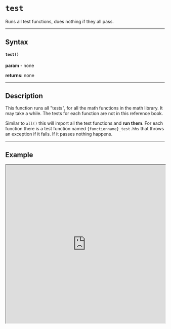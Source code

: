 
# `test`

Runs all test functions, does nothing if they all pass.

---

## Syntax

#### `test()`

**param** - none

**returns:** none 

---

## Description

This function runs all "tests", for all the math functions in the math library. It may take a while. The tests for each function are not in this reference book.

Similar to `all()` this will import all the test functions and **run them**. For each function there is a test function named `{functionname}_test.hhs` that throws an exception if it fails. If it passes nothing happens. 

---

## Example

<iframe src="https://hlab.app/s/docs/hbook_test"
    width="100%"
    height="500px"/>
